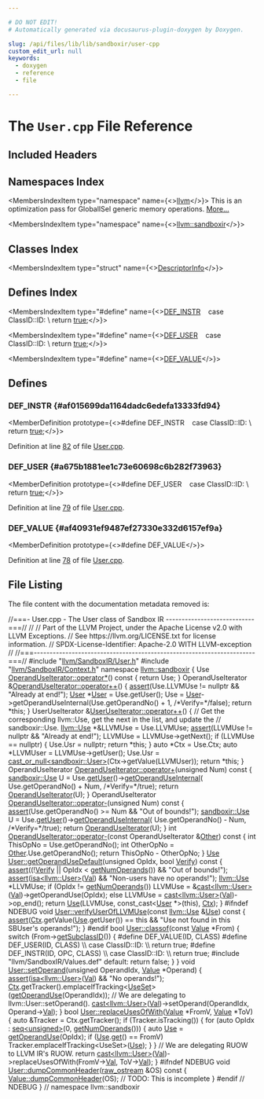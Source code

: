 ```yaml
---

# DO NOT EDIT!
# Automatically generated via docusaurus-plugin-doxygen by Doxygen.

slug: /api/files/lib/lib/sandboxir/user-cpp
custom_edit_url: null
keywords:
  - doxygen
  - reference
  - file

---
```





# The `User.cpp` File Reference

<DoxygenPage pluginConfig={pluginConfig}>



## Included Headers

<IncludesList>
<IncludesListItem
  filePath="llvm/IR/User.h"
  permalink="/docs/api/files/include/include/llvm/include/llvm/ir/user-h"
  isLocal="true" />
<IncludesListItem
  filePath="llvm/IR/Constant.h"
  permalink="/docs/api/files/include/include/llvm/include/llvm/ir/constant-h"
  isLocal="true" />
<IncludesListItem
  filePath="llvm/IR/GlobalValue.h"
  permalink="/docs/api/files/include/include/llvm/include/llvm/ir/globalvalue-h"
  isLocal="true" />
<IncludesListItem
  filePath="llvm/IR/IntrinsicInst.h"
  permalink="/docs/api/files/include/include/llvm/include/llvm/ir/intrinsicinst-h"
  isLocal="true" />
<IncludesListItem
  filePath="llvm/SandboxIR/User.h"
  permalink="/docs/api/files/include/include/llvm/include/llvm/sandboxir/user-h"
  isLocal="true" />
<IncludesListItem
  filePath="llvm/SandboxIR/Context.h"
  permalink="/docs/api/files/include/include/llvm/include/llvm/sandboxir/context-h"
  isLocal="true" />
<IncludesListItem
  filePath="llvm/SandboxIR/Values.def"
  permalink=""
  isLocal="true" />
</IncludesList>

## Namespaces Index

<MembersIndex>

<MembersIndexItem
  type="namespace"
  name={<><a href="/docs/api/namespaces/llvm">llvm</a></>}>
This is an optimization pass for GlobalISel generic memory operations. <a href="/docs/api/namespaces/llvm/#details">More...</a>
</MembersIndexItem>

<MembersIndexItem
  type="namespace"
  name={<><a href="/docs/api/namespaces/llvm/sandboxir">llvm::sandboxir</a></>}>
</MembersIndexItem>

</MembersIndex>

## Classes Index

<MembersIndex>

<MembersIndexItem
  type="struct"
  name={<><a href="/docs/api/structs/llvm/descriptorinfo">DescriptorInfo</a></>}>
</MembersIndexItem>

</MembersIndex>

## Defines Index

<MembersIndex>

<MembersIndexItem
  type="#define"
  name={<><a href="#af015699da1164dadc6edefa13333fd94">DEF&#95;INSTR</a>&nbsp;&nbsp;&nbsp;  case ClassID::ID:                                                            \\
    return <a href="/docs/api/files/lib/lib/analysis/basicaliasanalysis-cpp/#af6d5cafbdfc5313e65d990120021a3ec">true</a>;</>}>
</MembersIndexItem>

<MembersIndexItem
  type="#define"
  name={<><a href="#a675b1881ee1c73e60698c6b282f73963">DEF&#95;USER</a>&nbsp;&nbsp;&nbsp;  case ClassID::ID:                                                            \\
    return <a href="/docs/api/files/lib/lib/analysis/basicaliasanalysis-cpp/#af6d5cafbdfc5313e65d990120021a3ec">true</a>;</>}>
</MembersIndexItem>

<MembersIndexItem
  type="#define"
  name={<><a href="#af40931ef9487ef27330e332d6157ef9a">DEF&#95;VALUE</a></>}>
</MembersIndexItem>

</MembersIndex>


<SectionDefinition>

## Defines

### DEF&#95;INSTR {#af015699da1164dadc6edefa13333fd94}

<MemberDefinition
  prototype={<>#define DEF&#95;INSTR&nbsp;&nbsp;&nbsp;  case ClassID::ID:                                                            \\
    return <a href="/docs/api/files/lib/lib/analysis/basicaliasanalysis-cpp/#af6d5cafbdfc5313e65d990120021a3ec">true</a>;</>}>

Definition at line <a href="#l00082">82</a> of file <a href="/docs/api/files/lib/lib/sandboxir/user-cpp">User.cpp</a>.
</MemberDefinition>

### DEF&#95;USER {#a675b1881ee1c73e60698c6b282f73963}

<MemberDefinition
  prototype={<>#define DEF&#95;USER&nbsp;&nbsp;&nbsp;  case ClassID::ID:                                                            \\
    return <a href="/docs/api/files/lib/lib/analysis/basicaliasanalysis-cpp/#af6d5cafbdfc5313e65d990120021a3ec">true</a>;</>}>

Definition at line <a href="#l00079">79</a> of file <a href="/docs/api/files/lib/lib/sandboxir/user-cpp">User.cpp</a>.
</MemberDefinition>

### DEF&#95;VALUE {#af40931ef9487ef27330e332d6157ef9a}

<MemberDefinition
  prototype={<>#define DEF&#95;VALUE</>}>

Definition at line <a href="#l00078">78</a> of file <a href="/docs/api/files/lib/lib/sandboxir/user-cpp">User.cpp</a>.
</MemberDefinition>

</SectionDefinition>

## File Listing

The file content with the documentation metadata removed is:

<ProgramListing>

<Link id="l00001" /><CodeLine lineNumber="1"><Highlight kind="comment">//===- User.cpp - The User class of Sandbox IR ----------------------------===//</Highlight><Highlight kind="normal"></Highlight></CodeLine>
<Link id="l00002" /><CodeLine lineNumber="2"><Highlight kind="normal"></Highlight><Highlight kind="comment">//</Highlight><Highlight kind="normal"></Highlight></CodeLine>
<Link id="l00003" /><CodeLine lineNumber="3"><Highlight kind="normal"></Highlight><Highlight kind="comment">// Part of the LLVM Project, under the Apache License v2.0 with LLVM Exceptions.</Highlight><Highlight kind="normal"></Highlight></CodeLine>
<Link id="l00004" /><CodeLine lineNumber="4"><Highlight kind="normal"></Highlight><Highlight kind="comment">// See https://llvm.org/LICENSE.txt for license information.</Highlight><Highlight kind="normal"></Highlight></CodeLine>
<Link id="l00005" /><CodeLine lineNumber="5"><Highlight kind="normal"></Highlight><Highlight kind="comment">// SPDX-License-Identifier: Apache-2.0 WITH LLVM-exception</Highlight><Highlight kind="normal"></Highlight></CodeLine>
<Link id="l00006" /><CodeLine lineNumber="6"><Highlight kind="normal"></Highlight><Highlight kind="comment">//</Highlight><Highlight kind="normal"></Highlight></CodeLine>
<Link id="l00007" /><CodeLine lineNumber="7"><Highlight kind="normal"></Highlight><Highlight kind="comment">//===----------------------------------------------------------------------===//</Highlight><Highlight kind="normal"></Highlight></CodeLine>
<Link id="l00008" /><CodeLine lineNumber="8"><Highlight kind="normal"></Highlight></CodeLine>
<Link id="l00009" /><CodeLine lineNumber="9"><Highlight kind="normal"></Highlight><Highlight kind="preprocessor">#include &quot;<a href="/docs/api/files/include/include/llvm/include/llvm/sandboxir/user-h">llvm/SandboxIR/User.h</a>&quot;</Highlight><Highlight kind="normal"></Highlight></CodeLine>
<Link id="l00010" /><CodeLine lineNumber="10"><Highlight kind="normal"></Highlight><Highlight kind="preprocessor">#include &quot;<a href="/docs/api/files/include/include/llvm/include/llvm/sandboxir/context-h">llvm/SandboxIR/Context.h</a>&quot;</Highlight><Highlight kind="normal"></Highlight></CodeLine>
<Link id="l00011" /><CodeLine lineNumber="11"><Highlight kind="normal"></Highlight></CodeLine>
<Link id="l00012" /><CodeLine lineNumber="12"><Highlight kind="normal"></Highlight><Highlight kind="keyword">namespace </Highlight><Highlight kind="normal"><a href="/docs/api/namespaces/llvm/sandboxir">llvm::sandboxir</a> &#123;</Highlight></CodeLine>
<Link id="l00013" /><CodeLine lineNumber="13"><Highlight kind="normal"></Highlight></CodeLine>
<Link id="l00014" /><CodeLine lineNumber="14" lineLink="/docs/api/classes/llvm/sandboxir/operanduseiterator/#ac31cc9d7dff02755f002f2ca5d891e47"><Highlight kind="normal">Use <a href="/docs/api/classes/llvm/sandboxir/operanduseiterator/#ac31cc9d7dff02755f002f2ca5d891e47">OperandUseIterator::operator&#42;</a>()</Highlight><Highlight kind="keyword"> const </Highlight><Highlight kind="normal">&#123; </Highlight><Highlight kind="keywordflow">return</Highlight><Highlight kind="normal"> Use; &#125;</Highlight></CodeLine>
<Link id="l00015" /><CodeLine lineNumber="15"><Highlight kind="normal"></Highlight></CodeLine>
<Link id="l00016" /><CodeLine lineNumber="16" lineLink="/docs/api/classes/llvm/sandboxir/operanduseiterator/#ac7f1005cdf568eb11771fdf61067a462"><Highlight kind="normal">OperandUseIterator &amp;<a href="/docs/api/classes/llvm/sandboxir/operanduseiterator/#ac7f1005cdf568eb11771fdf61067a462">OperandUseIterator::operator++</a>() &#123;</Highlight></CodeLine>
<Link id="l00017" /><CodeLine lineNumber="17"><Highlight kind="normal">  <a href="/docs/api/files/lib/lib/target/lib/target/amdgpu/silowercontrolflow-cpp/#a4868c5d81c5ccc98c47aeab6244346a0">assert</a>(Use.LLVMUse != </Highlight><Highlight kind="keyword">nullptr</Highlight><Highlight kind="normal"> &amp;&amp; </Highlight><Highlight kind="stringliteral">&quot;Already at end!&quot;</Highlight><Highlight kind="normal">);</Highlight></CodeLine>
<Link id="l00018" /><CodeLine lineNumber="18"><Highlight kind="normal">  <a href="/docs/api/classes/llvm/sandboxir/operanduseiterator/#a38c437d9dcaefebe4efaf0edf00c45de">User</a> &#42;<a href="/docs/api/classes/llvm/sandboxir/operanduseiterator/#a38c437d9dcaefebe4efaf0edf00c45de">User</a> = Use.getUser();</Highlight></CodeLine>
<Link id="l00019" /><CodeLine lineNumber="19"><Highlight kind="normal">  Use = <a href="/docs/api/classes/llvm/sandboxir/operanduseiterator/#a38c437d9dcaefebe4efaf0edf00c45de">User</a>-&gt;getOperandUseInternal(Use.getOperandNo() + 1, </Highlight><Highlight kind="comment">/&#42;Verify=&#42;/</Highlight><Highlight kind="keyword">false</Highlight><Highlight kind="normal">);</Highlight></CodeLine>
<Link id="l00020" /><CodeLine lineNumber="20"><Highlight kind="normal">  </Highlight><Highlight kind="keywordflow">return</Highlight><Highlight kind="normal"> &#42;</Highlight><Highlight kind="keyword">this</Highlight><Highlight kind="normal">;</Highlight></CodeLine>
<Link id="l00021" /><CodeLine lineNumber="21" lineLink="/docs/api/classes/llvm/user/#a1600c7959045cb6b6a5f5a1d427ec67e"><Highlight kind="normal">&#125;</Highlight></CodeLine>
<Link id="l00022" /><CodeLine lineNumber="22"><Highlight kind="normal"></Highlight></CodeLine>
<Link id="l00023" /><CodeLine lineNumber="23" lineLink="/docs/api/classes/llvm/sandboxir/useruseiterator/#a953437543506117978b2e8652fdd0370"><Highlight kind="normal">UserUseIterator &amp;<a href="/docs/api/classes/llvm/sandboxir/useruseiterator/#a953437543506117978b2e8652fdd0370">UserUseIterator::operator++</a>() &#123;</Highlight></CodeLine>
<Link id="l00024" /><CodeLine lineNumber="24"><Highlight kind="normal">  </Highlight><Highlight kind="comment">// Get the corresponding llvm::Use, get the next in the list, and update the</Highlight><Highlight kind="normal"></Highlight></CodeLine>
<Link id="l00025" /><CodeLine lineNumber="25"><Highlight kind="normal">  </Highlight><Highlight kind="comment">// sandboxir::Use.</Highlight><Highlight kind="normal"></Highlight></CodeLine>
<Link id="l00026" /><CodeLine lineNumber="26"><Highlight kind="normal">  <a href="/docs/api/classes/llvm/use">llvm::Use</a> &#42;&amp;LLVMUse = Use.LLVMUse;</Highlight></CodeLine>
<Link id="l00027" /><CodeLine lineNumber="27"><Highlight kind="normal">  <a href="/docs/api/files/lib/lib/target/lib/target/amdgpu/silowercontrolflow-cpp/#a4868c5d81c5ccc98c47aeab6244346a0">assert</a>(LLVMUse != </Highlight><Highlight kind="keyword">nullptr</Highlight><Highlight kind="normal"> &amp;&amp; </Highlight><Highlight kind="stringliteral">&quot;Already at end!&quot;</Highlight><Highlight kind="normal">);</Highlight></CodeLine>
<Link id="l00028" /><CodeLine lineNumber="28"><Highlight kind="normal">  LLVMUse = LLVMUse-&gt;getNext();</Highlight></CodeLine>
<Link id="l00029" /><CodeLine lineNumber="29"><Highlight kind="normal">  </Highlight><Highlight kind="keywordflow">if</Highlight><Highlight kind="normal"> (LLVMUse == </Highlight><Highlight kind="keyword">nullptr</Highlight><Highlight kind="normal">) &#123;</Highlight></CodeLine>
<Link id="l00030" /><CodeLine lineNumber="30"><Highlight kind="normal">    Use.Usr = </Highlight><Highlight kind="keyword">nullptr</Highlight><Highlight kind="normal">;</Highlight></CodeLine>
<Link id="l00031" /><CodeLine lineNumber="31"><Highlight kind="normal">    </Highlight><Highlight kind="keywordflow">return</Highlight><Highlight kind="normal"> &#42;</Highlight><Highlight kind="keyword">this</Highlight><Highlight kind="normal">;</Highlight></CodeLine>
<Link id="l00032" /><CodeLine lineNumber="32"><Highlight kind="normal">  &#125;</Highlight></CodeLine>
<Link id="l00033" /><CodeLine lineNumber="33"><Highlight kind="normal">  </Highlight><Highlight kind="keyword">auto</Highlight><Highlight kind="normal"> &#42;Ctx = Use.Ctx;</Highlight></CodeLine>
<Link id="l00034" /><CodeLine lineNumber="34"><Highlight kind="normal">  </Highlight><Highlight kind="keyword">auto</Highlight><Highlight kind="normal"> &#42;LLVMUser = LLVMUse-&gt;getUser();</Highlight></CodeLine>
<Link id="l00035" /><CodeLine lineNumber="35"><Highlight kind="normal">  Use.Usr = <a href="/docs/api/namespaces/llvm/#a3e627c32543ca70720c4270a8b11da3f">cast&#95;or&#95;null&lt;sandboxir::User&gt;</a>(Ctx-&gt;getValue(LLVMUser));</Highlight></CodeLine>
<Link id="l00036" /><CodeLine lineNumber="36"><Highlight kind="normal">  </Highlight><Highlight kind="keywordflow">return</Highlight><Highlight kind="normal"> &#42;</Highlight><Highlight kind="keyword">this</Highlight><Highlight kind="normal">;</Highlight></CodeLine>
<Link id="l00037" /><CodeLine lineNumber="37"><Highlight kind="normal">&#125;</Highlight></CodeLine>
<Link id="l00038" /><CodeLine lineNumber="38"><Highlight kind="normal"></Highlight></CodeLine>
<Link id="l00039" /><CodeLine lineNumber="39" lineLink="/docs/api/classes/llvm/sandboxir/operanduseiterator/#ae20a68943264151156296ee8f5a2d25d"><Highlight kind="normal">OperandUseIterator <a href="/docs/api/classes/llvm/sandboxir/operanduseiterator/#ae20a68943264151156296ee8f5a2d25d">OperandUseIterator::operator+</a>(</Highlight><Highlight kind="keywordtype">unsigned</Highlight><Highlight kind="normal"> Num)</Highlight><Highlight kind="keyword"> const </Highlight><Highlight kind="normal">&#123;</Highlight></CodeLine>
<Link id="l00040" /><CodeLine lineNumber="40"><Highlight kind="normal">  <a href="/docs/api/classes/llvm/sandboxir/use">sandboxir::Use</a> U = Use.<a href="/docs/api/classes/llvm/sandboxir/use/#acb55c8416317d0cbdf6097fe4e380823">getUser</a>()-&gt;<a href="/docs/api/classes/llvm/sandboxir/user/#aa469c4f23b78900ac9135b3417819f31">getOperandUseInternal</a>(</Highlight></CodeLine>
<Link id="l00041" /><CodeLine lineNumber="41"><Highlight kind="normal">      Use.getOperandNo() + Num, </Highlight><Highlight kind="comment">/&#42;Verify=&#42;/</Highlight><Highlight kind="keyword">true</Highlight><Highlight kind="normal">);</Highlight></CodeLine>
<Link id="l00042" /><CodeLine lineNumber="42"><Highlight kind="normal">  </Highlight><Highlight kind="keywordflow">return</Highlight><Highlight kind="normal"> <a href="/docs/api/classes/llvm/sandboxir/operanduseiterator/#a099eea2d0ce1dcf671db77ef9fa6ef3c">OperandUseIterator</a>(U);</Highlight></CodeLine>
<Link id="l00043" /><CodeLine lineNumber="43"><Highlight kind="normal">&#125;</Highlight></CodeLine>
<Link id="l00044" /><CodeLine lineNumber="44"><Highlight kind="normal"></Highlight></CodeLine>
<Link id="l00045" /><CodeLine lineNumber="45" lineLink="/docs/api/classes/llvm/sandboxir/operanduseiterator/#aa46d6a2faaa49dfea1ee6de34cd7b77f"><Highlight kind="normal">OperandUseIterator <a href="/docs/api/classes/llvm/sandboxir/operanduseiterator/#aa46d6a2faaa49dfea1ee6de34cd7b77f">OperandUseIterator::operator-</a>(</Highlight><Highlight kind="keywordtype">unsigned</Highlight><Highlight kind="normal"> Num)</Highlight><Highlight kind="keyword"> const </Highlight><Highlight kind="normal">&#123;</Highlight></CodeLine>
<Link id="l00046" /><CodeLine lineNumber="46"><Highlight kind="normal">  <a href="/docs/api/files/lib/lib/target/lib/target/amdgpu/silowercontrolflow-cpp/#a4868c5d81c5ccc98c47aeab6244346a0">assert</a>(Use.getOperandNo() &gt;= Num &amp;&amp; </Highlight><Highlight kind="stringliteral">&quot;Out of bounds!&quot;</Highlight><Highlight kind="normal">);</Highlight></CodeLine>
<Link id="l00047" /><CodeLine lineNumber="47"><Highlight kind="normal">  <a href="/docs/api/classes/llvm/sandboxir/use">sandboxir::Use</a> U = Use.<a href="/docs/api/classes/llvm/sandboxir/use/#acb55c8416317d0cbdf6097fe4e380823">getUser</a>()-&gt;<a href="/docs/api/classes/llvm/sandboxir/user/#aa469c4f23b78900ac9135b3417819f31">getOperandUseInternal</a>(</Highlight></CodeLine>
<Link id="l00048" /><CodeLine lineNumber="48"><Highlight kind="normal">      Use.getOperandNo() - Num, </Highlight><Highlight kind="comment">/&#42;Verify=&#42;/</Highlight><Highlight kind="keyword">true</Highlight><Highlight kind="normal">);</Highlight></CodeLine>
<Link id="l00049" /><CodeLine lineNumber="49"><Highlight kind="normal">  </Highlight><Highlight kind="keywordflow">return</Highlight><Highlight kind="normal"> <a href="/docs/api/classes/llvm/sandboxir/operanduseiterator/#a099eea2d0ce1dcf671db77ef9fa6ef3c">OperandUseIterator</a>(U);</Highlight></CodeLine>
<Link id="l00050" /><CodeLine lineNumber="50" lineLink="/docs/api/classes/llvm/user/#a1f1febd65726339f65bf604c66f908c0"><Highlight kind="normal">&#125;</Highlight></CodeLine>
<Link id="l00051" /><CodeLine lineNumber="51"><Highlight kind="normal"></Highlight></CodeLine>
<Link id="l00052" /><CodeLine lineNumber="52" lineLink="/docs/api/classes/llvm/sandboxir/operanduseiterator/#a84a60ac20da6d64ebeddba961b75ffce"><Highlight kind="normal"></Highlight><Highlight kind="keywordtype">int</Highlight><Highlight kind="normal"> <a href="/docs/api/classes/llvm/sandboxir/operanduseiterator/#aa46d6a2faaa49dfea1ee6de34cd7b77f">OperandUseIterator::operator-</a>(</Highlight><Highlight kind="keyword">const</Highlight><Highlight kind="normal"> OperandUseIterator &amp;<a href="/docs/api/namespaces/llvm/#a9eb4f5b98b70ee4fab9614ed58282c1fa6311ae17c1ee52b36e68aaf4ad066387">Other</a>)</Highlight><Highlight kind="keyword"> const </Highlight><Highlight kind="normal">&#123;</Highlight></CodeLine>
<Link id="l00053" /><CodeLine lineNumber="53"><Highlight kind="normal">  </Highlight><Highlight kind="keywordtype">int</Highlight><Highlight kind="normal"> ThisOpNo = Use.getOperandNo();</Highlight></CodeLine>
<Link id="l00054" /><CodeLine lineNumber="54"><Highlight kind="normal">  </Highlight><Highlight kind="keywordtype">int</Highlight><Highlight kind="normal"> OtherOpNo = <a href="/docs/api/namespaces/llvm/#a9eb4f5b98b70ee4fab9614ed58282c1fa6311ae17c1ee52b36e68aaf4ad066387">Other</a>.Use.getOperandNo();</Highlight></CodeLine>
<Link id="l00055" /><CodeLine lineNumber="55"><Highlight kind="normal">  </Highlight><Highlight kind="keywordflow">return</Highlight><Highlight kind="normal"> ThisOpNo - OtherOpNo;</Highlight></CodeLine>
<Link id="l00056" /><CodeLine lineNumber="56"><Highlight kind="normal">&#125;</Highlight></CodeLine>
<Link id="l00057" /><CodeLine lineNumber="57"><Highlight kind="normal"></Highlight></CodeLine>
<Link id="l00058" /><CodeLine lineNumber="58" lineLink="/docs/api/classes/llvm/sandboxir/user/#a8014de6610ee432b675e3819e011acb2"><Highlight kind="normal"><a href="/docs/api/classes/llvm/sandboxir/value/#a7b479862be57f4448b155a225b5972ac">Use</a> <a href="/docs/api/classes/llvm/sandboxir/user/#a8014de6610ee432b675e3819e011acb2">User::getOperandUseDefault</a>(</Highlight><Highlight kind="keywordtype">unsigned</Highlight><Highlight kind="normal"> OpIdx, </Highlight><Highlight kind="keywordtype">bool</Highlight><Highlight kind="normal"> <a href="/docs/api/files/lib/lib/target/lib/target/powerpc/ppcctrloopsverify-cpp/#a345bd69760b9ee32b3f49d4fc04120fb">Verify</a>)</Highlight><Highlight kind="keyword"> const </Highlight><Highlight kind="normal">&#123;</Highlight></CodeLine>
<Link id="l00059" /><CodeLine lineNumber="59"><Highlight kind="normal">  <a href="/docs/api/files/lib/lib/target/lib/target/amdgpu/silowercontrolflow-cpp/#a4868c5d81c5ccc98c47aeab6244346a0">assert</a>((!<a href="/docs/api/files/lib/lib/target/lib/target/powerpc/ppcctrloopsverify-cpp/#a345bd69760b9ee32b3f49d4fc04120fb">Verify</a> || OpIdx &lt; <a href="/docs/api/classes/llvm/sandboxir/user/#ac600a3ffce54e05ca28e586af7a04831">getNumOperands</a>()) &amp;&amp; </Highlight><Highlight kind="stringliteral">&quot;Out of bounds!&quot;</Highlight><Highlight kind="normal">);</Highlight></CodeLine>
<Link id="l00060" /><CodeLine lineNumber="60"><Highlight kind="normal">  <a href="/docs/api/files/lib/lib/target/lib/target/amdgpu/silowercontrolflow-cpp/#a4868c5d81c5ccc98c47aeab6244346a0">assert</a>(<a href="/docs/api/namespaces/llvm/#a92ca992e52dddc420f4b069cae06dfbe">isa&lt;llvm::User&gt;</a>(<a href="/docs/api/classes/llvm/sandboxir/value/#a0c4530f3c64d8c2eafac20fb87105d8a">Val</a>) &amp;&amp; </Highlight><Highlight kind="stringliteral">&quot;Non-users have no operands!&quot;</Highlight><Highlight kind="normal">);</Highlight></CodeLine>
<Link id="l00061" /><CodeLine lineNumber="61"><Highlight kind="normal">  <a href="/docs/api/classes/llvm/use">llvm::Use</a> &#42;LLVMUse;</Highlight></CodeLine>
<Link id="l00062" /><CodeLine lineNumber="62"><Highlight kind="normal">  </Highlight><Highlight kind="keywordflow">if</Highlight><Highlight kind="normal"> (OpIdx != <a href="/docs/api/classes/llvm/sandboxir/user/#ac600a3ffce54e05ca28e586af7a04831">getNumOperands</a>())</Highlight></CodeLine>
<Link id="l00063" /><CodeLine lineNumber="63"><Highlight kind="normal">    LLVMUse = &amp;<a href="/docs/api/namespaces/llvm/#ac4fc845f5ed92de63cd4474f128f5fc5">cast&lt;llvm::User&gt;</a>(<a href="/docs/api/classes/llvm/sandboxir/value/#a0c4530f3c64d8c2eafac20fb87105d8a">Val</a>)-&gt;getOperandUse(OpIdx);</Highlight></CodeLine>
<Link id="l00064" /><CodeLine lineNumber="64"><Highlight kind="normal">  </Highlight><Highlight kind="keywordflow">else</Highlight><Highlight kind="normal"></Highlight></CodeLine>
<Link id="l00065" /><CodeLine lineNumber="65"><Highlight kind="normal">    LLVMUse = <a href="/docs/api/namespaces/llvm/#ac4fc845f5ed92de63cd4474f128f5fc5">cast&lt;llvm::User&gt;</a>(<a href="/docs/api/classes/llvm/sandboxir/value/#a0c4530f3c64d8c2eafac20fb87105d8a">Val</a>)-&gt;op&#95;end();</Highlight></CodeLine>
<Link id="l00066" /><CodeLine lineNumber="66"><Highlight kind="normal">  </Highlight><Highlight kind="keywordflow">return</Highlight><Highlight kind="normal"> <a href="/docs/api/classes/llvm/sandboxir/value/#a7b479862be57f4448b155a225b5972ac">Use</a>(LLVMUse, </Highlight><Highlight kind="keyword">const&#95;cast&lt;</Highlight><Highlight kind="normal"><a href="/docs/api/classes/llvm/sandboxir/user/#aed798e20a38c7c32351becc11f61f755">User</a> &#42;</Highlight><Highlight kind="keyword">&gt;</Highlight><Highlight kind="normal">(</Highlight><Highlight kind="keyword">this</Highlight><Highlight kind="normal">), <a href="/docs/api/classes/llvm/sandboxir/value/#a4705ee51ec0da1ba978f2353d2c47f27">Ctx</a>);</Highlight></CodeLine>
<Link id="l00067" /><CodeLine lineNumber="67" lineLink="/docs/api/classes/llvm/user/#af834e5d5dd096241c0bcc01c5a9c0902"><Highlight kind="normal">&#125;</Highlight></CodeLine>
<Link id="l00068" /><CodeLine lineNumber="68"><Highlight kind="normal"></Highlight></CodeLine>
<Link id="l00069" /><CodeLine lineNumber="69"><Highlight kind="normal"></Highlight><Highlight kind="preprocessor">#ifndef NDEBUG</Highlight><Highlight kind="normal"></Highlight></CodeLine>
<Link id="l00070" /><CodeLine lineNumber="70" lineLink="/docs/api/classes/llvm/sandboxir/user/#a29a530f0bf7efe84cbba172fac79970d"><Highlight kind="normal"></Highlight><Highlight kind="keywordtype">void</Highlight><Highlight kind="normal"> <a href="/docs/api/classes/llvm/sandboxir/user/#a29a530f0bf7efe84cbba172fac79970d">User::verifyUserOfLLVMUse</a>(</Highlight><Highlight kind="keyword">const</Highlight><Highlight kind="normal"> <a href="/docs/api/classes/llvm/use">llvm::Use</a> &amp;<a href="/docs/api/classes/llvm/sandboxir/value/#a7b479862be57f4448b155a225b5972ac">Use</a>)</Highlight><Highlight kind="keyword"> const </Highlight><Highlight kind="normal">&#123;</Highlight></CodeLine>
<Link id="l00071" /><CodeLine lineNumber="71"><Highlight kind="normal">  <a href="/docs/api/files/lib/lib/target/lib/target/amdgpu/silowercontrolflow-cpp/#a4868c5d81c5ccc98c47aeab6244346a0">assert</a>(<a href="/docs/api/classes/llvm/sandboxir/value/#a4705ee51ec0da1ba978f2353d2c47f27">Ctx</a>.getValue(<a href="/docs/api/classes/llvm/sandboxir/value/#a7b479862be57f4448b155a225b5972ac">Use</a>.getUser()) == </Highlight><Highlight kind="keyword">this</Highlight><Highlight kind="normal"> &amp;&amp;</Highlight></CodeLine>
<Link id="l00072" /><CodeLine lineNumber="72"><Highlight kind="normal">         </Highlight><Highlight kind="stringliteral">&quot;Use not found in this SBUser&#39;s operands!&quot;</Highlight><Highlight kind="normal">);</Highlight></CodeLine>
<Link id="l00073" /><CodeLine lineNumber="73"><Highlight kind="normal">&#125;</Highlight></CodeLine>
<Link id="l00074" /><CodeLine lineNumber="74"><Highlight kind="normal"></Highlight><Highlight kind="preprocessor">#endif</Highlight><Highlight kind="normal"></Highlight></CodeLine>
<Link id="l00075" /><CodeLine lineNumber="75"><Highlight kind="normal"></Highlight></CodeLine>
<Link id="l00076" /><CodeLine lineNumber="76" lineLink="/docs/api/classes/llvm/sandboxir/user/#a980a2cfe3503510dad80d58a1bf46367"><Highlight kind="normal"></Highlight><Highlight kind="keywordtype">bool</Highlight><Highlight kind="normal"> <a href="/docs/api/classes/llvm/sandboxir/user/#a980a2cfe3503510dad80d58a1bf46367">User::classof</a>(</Highlight><Highlight kind="keyword">const</Highlight><Highlight kind="normal"> <a href="/docs/api/classes/llvm/sandboxir/value/#a73b563c1c2654e2f9b3756f38e276284">Value</a> &#42;From) &#123;</Highlight></CodeLine>
<Link id="l00077" /><CodeLine lineNumber="77"><Highlight kind="normal">  </Highlight><Highlight kind="keywordflow">switch</Highlight><Highlight kind="normal"> (From-&gt;<a href="/docs/api/classes/llvm/sandboxir/value/#a27b9af008c6420f3340805e50297f9fb">getSubclassID</a>()) &#123;</Highlight></CodeLine>
<Link id="l00078" /><CodeLine lineNumber="78"><Highlight kind="normal"></Highlight><Highlight kind="preprocessor">#define DEF&#95;VALUE(ID, CLASS)</Highlight><Highlight kind="normal"></Highlight></CodeLine>
<Link id="l00079" /><CodeLine lineNumber="79"><Highlight kind="normal"></Highlight><Highlight kind="preprocessor">#define DEF&#95;USER(ID, CLASS)                                                    \\</Highlight></CodeLine>
<Link id="l00080" /><CodeLine lineNumber="80"><Highlight kind="preprocessor">  case ClassID::ID:                                                            \\</Highlight></CodeLine>
<Link id="l00081" /><CodeLine lineNumber="81"><Highlight kind="preprocessor">    return true;</Highlight><Highlight kind="normal"></Highlight></CodeLine>
<Link id="l00082" /><CodeLine lineNumber="82"><Highlight kind="normal"></Highlight><Highlight kind="preprocessor">#define DEF&#95;INSTR(ID, OPC, CLASS)                                              \\</Highlight></CodeLine>
<Link id="l00083" /><CodeLine lineNumber="83"><Highlight kind="preprocessor">  case ClassID::ID:                                                            \\</Highlight></CodeLine>
<Link id="l00084" /><CodeLine lineNumber="84"><Highlight kind="preprocessor">    return true;</Highlight><Highlight kind="normal"></Highlight></CodeLine>
<Link id="l00085" /><CodeLine lineNumber="85"><Highlight kind="normal"></Highlight><Highlight kind="preprocessor">#include &quot;llvm/SandboxIR/Values.def&quot;</Highlight><Highlight kind="normal"></Highlight></CodeLine>
<Link id="l00086" /><CodeLine lineNumber="86"><Highlight kind="normal">  </Highlight><Highlight kind="keywordflow">default</Highlight><Highlight kind="normal">:</Highlight></CodeLine>
<Link id="l00087" /><CodeLine lineNumber="87"><Highlight kind="normal">    </Highlight><Highlight kind="keywordflow">return</Highlight><Highlight kind="normal"> </Highlight><Highlight kind="keyword">false</Highlight><Highlight kind="normal">;</Highlight></CodeLine>
<Link id="l00088" /><CodeLine lineNumber="88"><Highlight kind="normal">  &#125;</Highlight></CodeLine>
<Link id="l00089" /><CodeLine lineNumber="89"><Highlight kind="normal">&#125;</Highlight></CodeLine>
<Link id="l00090" /><CodeLine lineNumber="90"><Highlight kind="normal"></Highlight></CodeLine>
<Link id="l00091" /><CodeLine lineNumber="91" lineLink="/docs/api/classes/llvm/sandboxir/user/#a54abb07f9d20e6d5344ce647621f85a8"><Highlight kind="normal"></Highlight><Highlight kind="keywordtype">void</Highlight><Highlight kind="normal"> <a href="/docs/api/classes/llvm/sandboxir/user/#a54abb07f9d20e6d5344ce647621f85a8">User::setOperand</a>(</Highlight><Highlight kind="keywordtype">unsigned</Highlight><Highlight kind="normal"> OperandIdx, <a href="/docs/api/classes/llvm/sandboxir/value/#a73b563c1c2654e2f9b3756f38e276284">Value</a> &#42;Operand) &#123;</Highlight></CodeLine>
<Link id="l00092" /><CodeLine lineNumber="92"><Highlight kind="normal">  <a href="/docs/api/files/lib/lib/target/lib/target/amdgpu/silowercontrolflow-cpp/#a4868c5d81c5ccc98c47aeab6244346a0">assert</a>(<a href="/docs/api/namespaces/llvm/#a92ca992e52dddc420f4b069cae06dfbe">isa&lt;llvm::User&gt;</a>(<a href="/docs/api/classes/llvm/sandboxir/value/#a0c4530f3c64d8c2eafac20fb87105d8a">Val</a>) &amp;&amp; </Highlight><Highlight kind="stringliteral">&quot;No operands!&quot;</Highlight><Highlight kind="normal">);</Highlight></CodeLine>
<Link id="l00093" /><CodeLine lineNumber="93"><Highlight kind="normal">  <a href="/docs/api/classes/llvm/sandboxir/value/#a4705ee51ec0da1ba978f2353d2c47f27">Ctx</a>.getTracker().emplaceIfTracking&lt;<a href="/docs/api/classes/llvm/sandboxir/useset">UseSet</a>&gt;(<a href="/docs/api/classes/llvm/sandboxir/user/#acb9166dd8e540f8c9e6efad7e9cccba0">getOperandUse</a>(OperandIdx));</Highlight></CodeLine>
<Link id="l00094" /><CodeLine lineNumber="94"><Highlight kind="normal">  </Highlight><Highlight kind="comment">// We are delegating to llvm::User::setOperand().</Highlight><Highlight kind="normal"></Highlight></CodeLine>
<Link id="l00095" /><CodeLine lineNumber="95" lineLink="/docs/api/structs/llvm/descriptorinfo"><Highlight kind="normal">  <a href="/docs/api/namespaces/llvm/#ac4fc845f5ed92de63cd4474f128f5fc5">cast&lt;llvm::User&gt;</a>(<a href="/docs/api/classes/llvm/sandboxir/value/#a0c4530f3c64d8c2eafac20fb87105d8a">Val</a>)-&gt;setOperand(OperandIdx, Operand-&gt;<a href="/docs/api/classes/llvm/sandboxir/value/#a0c4530f3c64d8c2eafac20fb87105d8a">Val</a>);</Highlight></CodeLine>
<Link id="l00096" /><CodeLine lineNumber="96" lineLink="/docs/api/structs/llvm/descriptorinfo/#a87112c664e8508aa7fca39c810cd4229"><Highlight kind="normal">&#125;</Highlight></CodeLine>
<Link id="l00097" /><CodeLine lineNumber="97"><Highlight kind="normal"></Highlight></CodeLine>
<Link id="l00098" /><CodeLine lineNumber="98" lineLink="/docs/api/classes/llvm/sandboxir/user/#a7a710a597d6f0560bb7e05ea54512520"><Highlight kind="normal"></Highlight><Highlight kind="keywordtype">bool</Highlight><Highlight kind="normal"> <a href="/docs/api/classes/llvm/sandboxir/user/#a7a710a597d6f0560bb7e05ea54512520">User::replaceUsesOfWith</a>(<a href="/docs/api/classes/llvm/sandboxir/value/#a73b563c1c2654e2f9b3756f38e276284">Value</a> &#42;FromV, <a href="/docs/api/classes/llvm/sandboxir/value/#a73b563c1c2654e2f9b3756f38e276284">Value</a> &#42;ToV) &#123;</Highlight></CodeLine>
<Link id="l00099" /><CodeLine lineNumber="99" lineLink="/docs/api/classes/llvm/user/#a0d4a83cd78f12aa1ab452c4d94b9cb7b"><Highlight kind="normal">  </Highlight><Highlight kind="keyword">auto</Highlight><Highlight kind="normal"> &amp;Tracker = Ctx.getTracker();</Highlight></CodeLine>
<Link id="l00100" /><CodeLine lineNumber="100"><Highlight kind="normal">  </Highlight><Highlight kind="keywordflow">if</Highlight><Highlight kind="normal"> (Tracker.isTracking()) &#123;</Highlight></CodeLine>
<Link id="l00101" /><CodeLine lineNumber="101"><Highlight kind="normal">    </Highlight><Highlight kind="keywordflow">for</Highlight><Highlight kind="normal"> (</Highlight><Highlight kind="keyword">auto</Highlight><Highlight kind="normal"> OpIdx : <a href="/docs/api/namespaces/llvm/#adc4eb8be6f7a12ede962987fb9cabb47">seq&lt;unsigned&gt;</a>(0, <a href="/docs/api/classes/llvm/sandboxir/user/#ac600a3ffce54e05ca28e586af7a04831">getNumOperands</a>())) &#123;</Highlight></CodeLine>
<Link id="l00102" /><CodeLine lineNumber="102"><Highlight kind="normal">      </Highlight><Highlight kind="keyword">auto</Highlight><Highlight kind="normal"> <a href="/docs/api/classes/llvm/use">Use</a> = <a href="/docs/api/classes/llvm/sandboxir/user/#acb9166dd8e540f8c9e6efad7e9cccba0">getOperandUse</a>(OpIdx);</Highlight></CodeLine>
<Link id="l00103" /><CodeLine lineNumber="103"><Highlight kind="normal">      </Highlight><Highlight kind="keywordflow">if</Highlight><Highlight kind="normal"> (<a href="/docs/api/classes/llvm/use">Use</a>.<a href="/docs/api/classes/llvm/use/#ad77c21b5dd2c8765f87e3fb054d68def">get</a>() == FromV)</Highlight></CodeLine>
<Link id="l00104" /><CodeLine lineNumber="104" lineLink="/docs/api/classes/llvm/user/#a068b54eba6b02473bb14f3b13b85d086"><Highlight kind="normal">        Tracker.emplaceIfTracking&lt;UseSet&gt;(<a href="/docs/api/classes/llvm/use">Use</a>);</Highlight></CodeLine>
<Link id="l00105" /><CodeLine lineNumber="105"><Highlight kind="normal">    &#125;</Highlight></CodeLine>
<Link id="l00106" /><CodeLine lineNumber="106"><Highlight kind="normal">  &#125;</Highlight></CodeLine>
<Link id="l00107" /><CodeLine lineNumber="107"><Highlight kind="normal">  </Highlight><Highlight kind="comment">// We are delegating RUOW to LLVM IR&#39;s RUOW.</Highlight><Highlight kind="normal"></Highlight></CodeLine>
<Link id="l00108" /><CodeLine lineNumber="108"><Highlight kind="normal">  </Highlight><Highlight kind="keywordflow">return</Highlight><Highlight kind="normal"> <a href="/docs/api/namespaces/llvm/#ac4fc845f5ed92de63cd4474f128f5fc5">cast&lt;llvm::User&gt;</a>(<a href="/docs/api/classes/llvm/sandboxir/value/#a0c4530f3c64d8c2eafac20fb87105d8a">Val</a>)-&gt;replaceUsesOfWith(FromV-&gt;<a href="/docs/api/classes/llvm/sandboxir/value/#a0c4530f3c64d8c2eafac20fb87105d8a">Val</a>, ToV-&gt;<a href="/docs/api/classes/llvm/sandboxir/value/#a0c4530f3c64d8c2eafac20fb87105d8a">Val</a>);</Highlight></CodeLine>
<Link id="l00109" /><CodeLine lineNumber="109"><Highlight kind="normal">&#125;</Highlight></CodeLine>
<Link id="l00110" /><CodeLine lineNumber="110"><Highlight kind="normal"></Highlight></CodeLine>
<Link id="l00111" /><CodeLine lineNumber="111"><Highlight kind="normal"></Highlight><Highlight kind="preprocessor">#ifndef NDEBUG</Highlight><Highlight kind="normal"></Highlight></CodeLine>
<Link id="l00112" /><CodeLine lineNumber="112" lineLink="/docs/api/classes/llvm/sandboxir/user/#aa54928bdcbec1bc934abc9dc7e72445e"><Highlight kind="normal"></Highlight><Highlight kind="keywordtype">void</Highlight><Highlight kind="normal"> <a href="/docs/api/classes/llvm/sandboxir/user/#aa54928bdcbec1bc934abc9dc7e72445e">User::dumpCommonHeader</a>(<a href="/docs/api/classes/llvm/raw-ostream">raw&#95;ostream</a> &amp;OS)</Highlight><Highlight kind="keyword"> const </Highlight><Highlight kind="normal">&#123;</Highlight></CodeLine>
<Link id="l00113" /><CodeLine lineNumber="113"><Highlight kind="normal">  <a href="/docs/api/classes/llvm/sandboxir/value/#a1565aa2d231b44e393af53deb7de04c2">Value::dumpCommonHeader</a>(OS);</Highlight></CodeLine>
<Link id="l00114" /><CodeLine lineNumber="114"><Highlight kind="normal">  </Highlight><Highlight kind="comment">// TODO: This is incomplete</Highlight><Highlight kind="normal"></Highlight></CodeLine>
<Link id="l00115" /><CodeLine lineNumber="115" lineLink="/docs/api/classes/llvm/user/#af6a49991304b167c94f4a9756d3fd48f"><Highlight kind="normal">&#125;</Highlight></CodeLine>
<Link id="l00116" /><CodeLine lineNumber="116"><Highlight kind="normal"></Highlight><Highlight kind="preprocessor">#endif </Highlight><Highlight kind="comment">// NDEBUG</Highlight><Highlight kind="normal"></Highlight></CodeLine>
<Link id="l00117" /><CodeLine lineNumber="117"><Highlight kind="normal"></Highlight></CodeLine>
<Link id="l00118" /><CodeLine lineNumber="118"><Highlight kind="normal">&#125; </Highlight><Highlight kind="comment">// namespace llvm::sandboxir</Highlight><Highlight kind="normal"></Highlight></CodeLine>

</ProgramListing>


</DoxygenPage>
